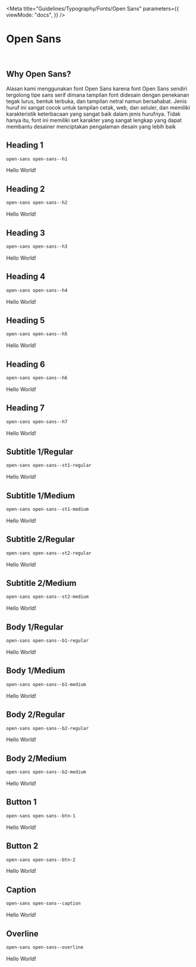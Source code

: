 
<Meta
  title="Guidelines/Typography/Fonts/Open Sans"
  parameters={{
    viewMode: "docs",
  }}
/>

<style>{`
  @import url('https://fonts.googleapis.com/css2?family=Open+Sans:ital,wght@0,300;0,400;0,500;0,600;0,700;0,800;1,300;1,400;1,500;1,600;1,700;1,800&display=swap');

  .sample--container {
    margin-bottom: 70px;
  }

  .open-sans-h1 {
    font-family: "Open Sans", sans-serif;
    font-size: 96px;
    font-style: normal;
    font-weight: 800;
    line-height: 128px;
    letter-spacing: -0.015em;
    text-align: left;
  }

  .open-sans-h2 {
    font-family: "Open Sans", sans-serif;
    font-size: 80px;
    font-style: normal;
    font-weight: 300;
    line-height: 104px;
    letter-spacing: -0.015em;
    text-align: left;
  }

  .open-sans-h3 {
    font-family: "Open Sans", sans-serif;
    font-size: 64px;
    font-style: normal;
    font-weight: 400;
    line-height: 88px;
    letter-spacing: 0.005em;
    text-align: left;
  }

  .open-sans-h4 {
    font-family: "Open Sans", sans-serif;
    font-size: 48px;
    font-style: normal;
    font-weight: 400;
    line-height: 64px;
    letter-spacing: 0.0025em;
    text-align: left;
  }

  .open-sans-h5 {
    font-family: "Open Sans", sans-serif;
    font-size: 32px;
    font-style: normal;
    font-weight: 400;
    line-height: 40px;
    letter-spacing: 0.0025em;
    text-align: left;
  }

  .open-sans-h6 {
    font-family: "Open Sans", sans-serif;
    font-size: 24px;
    font-style: normal;
    font-weight: 600;
    line-height: 32px;
    letter-spacing: 0.0015em;
    text-align: left;
  }

  .open-sans-h7 {
    font-family: "Open Sans", sans-serif;
    font-size: 20px;
    font-style: normal;
    font-weight: 600;
    line-height: 28px;
    letter-spacing: 0.0015em;
    text-align: left;
  }

  .open-sans-st1-regular {
    font-family: "Open Sans", sans-serif;
    font-size: 18px;
    font-style: normal;
    font-weight: 400;
    line-height: 26px;
    letter-spacing: 0.0015em;
    text-align: left;
  }

  .open-sans-st1-semibold {
    font-family: "Open Sans", sans-serif;
    font-size: 18px;
    font-style: normal;
    font-weight: 600;
    line-height: 26px;
    letter-spacing: 0.0015em;
    text-align: left;
  }

  .open-sans-st2-regular {
    font-family: "Open Sans", sans-serif;
    font-size: 14px;
    font-style: normal;
    font-weight: 400;
    line-height: 22px;
    letter-spacing: 0.0015em;
    text-align: left;
  }

  .open-sans-st2-semibold {
    font-family: "Open Sans", sans-serif;
    font-size: 14px;
    font-style: normal;
    font-weight: 600;
    line-height: 22px;
    letter-spacing: 0.0015em;
    text-align: left;
  }

  .open-sans-b1-regular {
    font-family: "Open Sans", sans-serif;
    font-size: 16px;
    font-style: normal;
    font-weight: 400;
    line-height: 24px;
    letter-spacing: 0.0015em;
    text-align: left;
  }

  .open-sans-b1-semibold {
    font-family: "Open Sans", sans-serif;
    font-size: 16px;
    font-style: normal;
    font-weight: 600;
    line-height: 24px;
    letter-spacing: 0.0015em;
    text-align: left;
  }

  .open-sans-b2-regular {
    font-family: "Open Sans", sans-serif;
    font-size: 12px;
    font-style: normal;
    font-weight: 400;
    line-height: 20px;
    letter-spacing: 0.0015em;
    text-align: left;
  }

  .open-sans-b2-semibold {
    font-family: "Open Sans", sans-serif;
    font-size: 12px;
    font-style: normal;
    font-weight: 600;
    line-height: 20px;
    letter-spacing: 0.0015em;
    text-align: left;
  }

  .open-sans-btn-1 {
    font-family: "Open Sans", sans-serif;
    font-size: 14px;
    font-style: normal;
    font-weight: 600;
    line-height: 22px;
    letter-spacing: 0.0015em;
    text-align: left;
  }

  .open-sans-btn-2 {
    font-family: "Open Sans", sans-serif;
    font-size: 14px;
    font-style: normal;
    font-weight: 600;
    line-height: 22px;
    letter-spacing: 0.0015em;
    text-align: left;
  }

  .open-sans-caption {
    font-family: "Open Sans", sans-serif;
    font-size: 12px;
    font-style: normal;
    font-weight: 400;
    line-height: 20px;
    letter-spacing: 0.0015em;
    text-align: left;
  }

  .open-sans-overline {
    font-family: "Open Sans", sans-serif;
    font-size: 10px;
    font-style: normal;
    font-weight: 400;
    line-height: 18px;
    letter-spacing: 0.0015em;
    text-align: left;
  }
`}</style>

# Open Sans

<br />

## Why Open Sans?

Alasan kami menggunakan font Open Sans karena font Open Sans sendiri tergolong tipe sans serif dimana tampilan font didesain dengan penekanan tegak lurus, bentuk terbuka, dan tampilan netral namun bersahabat. Jenis huruf ini sangat cocok untuk tampilan cetak, web, dan seluler, dan memiliki karakteristik keterbacaan yang sangat baik dalam jenis hurufnya. Tidak hanya itu, font ini memiliki set karakter yang sangat lengkap yang dapat membantu desainer menciptakan pengalaman desain yang lebih baik

## Heading 1

```css
open-sans open-sans--h1
```

<div class="sample--container">
  <p class="open-sans-h1">Hello World!</p>
</div>

## Heading 2

```css
open-sans open-sans--h2
```

<div class="sample--container">
  <p class="open-sans-h2">Hello World!</p>
</div>

## Heading 3

```css
open-sans open-sans--h3
```

<div class="sample--container">
  <p class="open-sans-h3">Hello World!</p>
</div>

## Heading 4

```css
open-sans open-sans--h4
```

<div class="sample--container">
  <p class="open-sans-h4">Hello World!</p>
</div>

## Heading 5

```css
open-sans open-sans--h5
```

<div class="sample--container">
  <p class="open-sans-h5">Hello World!</p>
</div>

## Heading 6

```css
open-sans open-sans--h6
```

<div class="sample--container">
  <p class="open-sans-h6">Hello World!</p>
</div>

## Heading 7

```css
open-sans open-sans--h7
```

<div class="sample--container">
  <p class="open-sans-h7">Hello World!</p>
</div>

## Subtitle 1/Regular

```css
open-sans open-sans--st1-regular
```

<div class="sample--container">
  <p class="open-sans-st1-regular">Hello World!</p>
</div>

## Subtitle 1/Medium

```css
open-sans open-sans--st1-medium
```

<div class="sample--container">
  <p class="open-sans-st1-medium">Hello World!</p>
</div>

## Subtitle 2/Regular

```css
open-sans open-sans--st2-regular
```

<div class="sample--container">
  <p class="open-sans-st2-regular">Hello World!</p>
</div>

## Subtitle 2/Medium

```css
open-sans open-sans--st2-medium
```

<div class="sample--container">
  <p class="open-sans-st2-medium">Hello World!</p>
</div>

## Body 1/Regular

```css
open-sans open-sans--b1-regular
```

<div class="sample--container">
  <p class="open-sans-b1-regular">Hello World!</p>
</div>

## Body 1/Medium

```css
open-sans open-sans--b1-medium
```

<div class="sample--container">
  <p class="open-sans-b1-medium">Hello World!</p>
</div>

## Body 2/Regular

```css
open-sans open-sans--b2-regular
```

<div class="sample--container">
  <p class="open-sans-b2-regular">Hello World!</p>
</div>

## Body 2/Medium

```css
open-sans open-sans--b2-medium
```

<div class="sample--container">
  <p class="open-sans-b2-medium">Hello World!</p>
</div>

## Button 1

```css
open-sans open-sans--btn-1
```

<div class="sample--container">
  <p class="open-sans-btn-1">Hello World!</p>
</div>

## Button 2

```css
open-sans open-sans--btn-2
```

<div class="sample--container">
  <p class="open-sans-btn-2">Hello World!</p>
</div>

## Caption

```css
open-sans open-sans--caption
```

<div class="sample--container">
  <p class="open-sans-caption">Hello World!</p>
</div>

## Overline

```css
open-sans open-sans--overline
```

<div class="sample--container">
  <p class="open-sans-overline">Hello World!</p>
</div>
